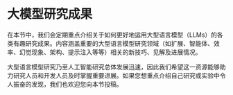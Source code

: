 # 大模型研究成果

在本节中，我们会定期重点介绍关于如何更好地运用大型语言模型（LLMs）的各类有趣研究成果。内容涵盖重要的大型语言模型研究领域（如扩展、智能体、效率、幻觉现象、架构、提示注入等等）相关的新技巧、见解及进展情况。

大型语言模型研究乃至人工智能研究总体发展迅速，因此我们希望这一资源能够助力研究人员和开发人员及时掌握重要进展。如果您想重点介绍自己研究或实验中令人振奋的发现，我们也欢迎您向本节投稿。 
